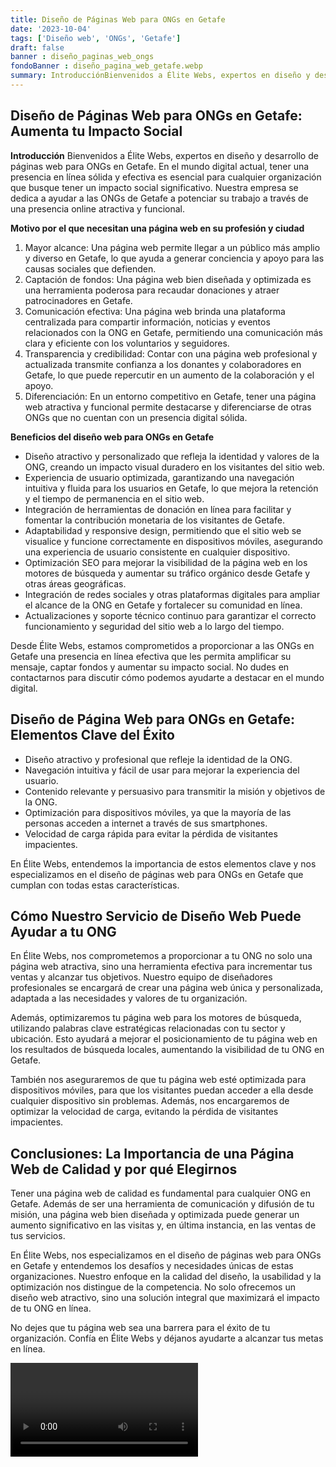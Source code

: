 ```yaml
---
title: Diseño de Páginas Web para ONGs en Getafe
date: '2023-10-04'
tags: ['Diseño web', 'ONGs', 'Getafe']
draft: false
banner : diseño_paginas_web_ongs
fondoBanner : diseño_pagina_web_getafe.webp
summary: IntroducciónBienvenidos a Élite Webs, expertos en diseño y desarrollo de páginas web para ONGs en Getafe. En el mundo digital actual, tener una presencia en línea sólida y efectiva es esencial para cualquier organización que busque tener un impacto social significativo. Nuestra empresa se dedica a ayudar a las ONGs de Getafe a potenciar su trabajo a través de una presencia online atractiva y funcional.
---
```


## Diseño de Páginas Web para ONGs en Getafe: Aumenta tu Impacto Social

**Introducción**
Bienvenidos a Élite Webs, expertos en diseño y desarrollo de páginas web para ONGs en Getafe. En el mundo digital actual, tener una presencia en línea sólida y efectiva es esencial para cualquier organización que busque tener un impacto social significativo. Nuestra empresa se dedica a ayudar a las ONGs de Getafe a potenciar su trabajo a través de una presencia online atractiva y funcional.

**Motivo por el que necesitan una página web en su profesión y ciudad**
1. Mayor alcance: Una página web permite llegar a un público más amplio y diverso en Getafe, lo que ayuda a generar conciencia y apoyo para las causas sociales que defienden.
2. Captación de fondos: Una página web bien diseñada y optimizada es una herramienta poderosa para recaudar donaciones y atraer patrocinadores en Getafe.
3. Comunicación efectiva: Una página web brinda una plataforma centralizada para compartir información, noticias y eventos relacionados con la ONG en Getafe, permitiendo una comunicación más clara y eficiente con los voluntarios y seguidores.
4. Transparencia y credibilidad: Contar con una página web profesional y actualizada transmite confianza a los donantes y colaboradores en Getafe, lo que puede repercutir en un aumento de la colaboración y el apoyo.
5. Diferenciación: En un entorno competitivo en Getafe, tener una página web atractiva y funcional permite destacarse y diferenciarse de otras ONGs que no cuentan con un presencia digital sólida.

**Beneficios del diseño web para ONGs en Getafe**
- Diseño atractivo y personalizado que refleja la identidad y valores de la ONG, creando un impacto visual duradero en los visitantes del sitio web.
- Experiencia de usuario optimizada, garantizando una navegación intuitiva y fluida para los usuarios en Getafe, lo que mejora la retención y el tiempo de permanencia en el sitio web.
- Integración de herramientas de donación en línea para facilitar y fomentar la contribución monetaria de los visitantes de Getafe.
- Adaptabilidad y responsive design, permitiendo que el sitio web se visualice y funcione correctamente en dispositivos móviles, asegurando una experiencia de usuario consistente en cualquier dispositivo.
- Optimización SEO para mejorar la visibilidad de la página web en los motores de búsqueda y aumentar su tráfico orgánico desde Getafe y otras áreas geográficas.
- Integración de redes sociales y otras plataformas digitales para ampliar el alcance de la ONG en Getafe y fortalecer su comunidad en línea.
- Actualizaciones y soporte técnico continuo para garantizar el correcto funcionamiento y seguridad del sitio web a lo largo del tiempo.

Desde Élite Webs, estamos comprometidos a proporcionar a las ONGs en Getafe una presencia en línea efectiva que les permita amplificar su mensaje, captar fondos y aumentar su impacto social. No dudes en contactarnos para discutir cómo podemos ayudarte a destacar en el mundo digital.

<GifSeo />

<Cta />

## Diseño de Página Web para ONGs en Getafe: Elementos Clave del Éxito

- Diseño atractivo y profesional que refleje la identidad de la ONG.
- Navegación intuitiva y fácil de usar para mejorar la experiencia del usuario.
- Contenido relevante y persuasivo para transmitir la misión y objetivos de la ONG.
- Optimización para dispositivos móviles, ya que la mayoría de las personas acceden a internet a través de sus smartphones.
- Velocidad de carga rápida para evitar la pérdida de visitantes impacientes.

En Élite Webs, entendemos la importancia de estos elementos clave y nos especializamos en el diseño de páginas web para ONGs en Getafe que cumplan con todas estas características.

## Cómo Nuestro Servicio de Diseño Web Puede Ayudar a tu ONG

En Élite Webs, nos comprometemos a proporcionar a tu ONG no solo una página web atractiva, sino una herramienta efectiva para incrementar tus ventas y alcanzar tus objetivos. Nuestro equipo de diseñadores profesionales se encargará de crear una página web única y personalizada, adaptada a las necesidades y valores de tu organización.

Además, optimizaremos tu página web para los motores de búsqueda, utilizando palabras clave estratégicas relacionadas con tu sector y ubicación. Esto ayudará a mejorar el posicionamiento de tu página web en los resultados de búsqueda locales, aumentando la visibilidad de tu ONG en Getafe.

También nos aseguraremos de que tu página web esté optimizada para dispositivos móviles, para que los visitantes puedan acceder a ella desde cualquier dispositivo sin problemas. Además, nos encargaremos de optimizar la velocidad de carga, evitando la pérdida de visitantes impacientes.

## Conclusiones: La Importancia de una Página Web de Calidad y por qué Elegirnos

Tener una página web de calidad es fundamental para cualquier ONG en Getafe. Además de ser una herramienta de comunicación y difusión de tu misión, una página web bien diseñada y optimizada puede generar un aumento significativo en las visitas y, en última instancia, en las ventas de tus servicios.

En Élite Webs, nos especializamos en el diseño de páginas web para ONGs en Getafe y entendemos los desafíos y necesidades únicas de estas organizaciones. Nuestro enfoque en la calidad del diseño, la usabilidad y la optimización nos distingue de la competencia. No solo ofrecemos un diseño web atractivo, sino una solución integral que maximizará el impacto de tu ONG en línea.

No dejes que tu página web sea una barrera para el éxito de tu organización. Confía en Élite Webs y déjanos ayudarte a alcanzar tus metas en línea.

<Video />

<CtaBot job='ONGs' city='Getafe'/>

<Gmaps query='Getafe+españa+maps' />